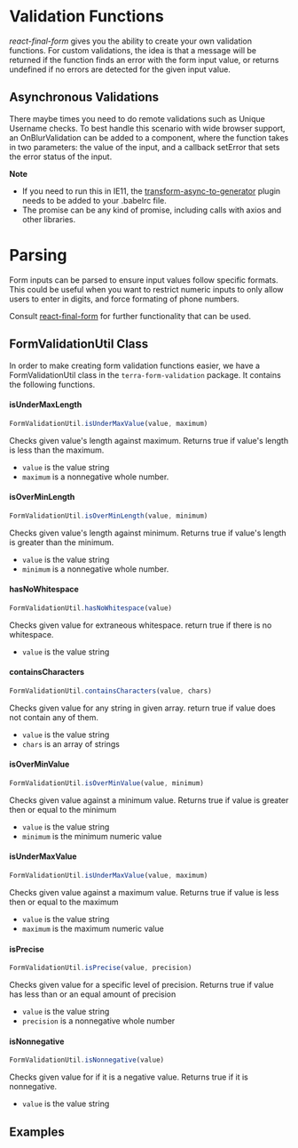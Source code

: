

<Badge />

# Validation Functions

*react-final-form* gives you the ability to create your own validation functions. For custom validations, the idea is that a message will be returned if the function finds an error with the form input value, or returns undefined if no errors are detected for the given input value.

## Asynchronous Validations

There maybe times you need to do remote validations such as Unique Username checks. To best handle this scenario with wide browser support, an OnBlurValidation can be added to a component, where the function takes in two parameters: the value of the input, and a callback setError that sets the error status of the input.

**Note**
- If you need to run this in IE11, the [transform-async-to-generator](https://www.npmjs.com/package/babel-plugin-transform-async-to-generator) plugin needs to be added to your .babelrc file.
- The promise can be any kind of promise, including calls with axios and other libraries.

# Parsing

Form inputs can be parsed to ensure input values follow specific formats. This could be useful when you want to restrict numeric inputs to only allow users to enter in digits, and force formating of phone numbers.

Consult [react-final-form](https://github.com/final-form/react-final-form) for further functionality that can be used.

## FormValidationUtil Class

In order to make creating form validation functions easier, we have a FormValidationUtil class in the `terra-form-validation` package. It contains the following functions.

#### isUnderMaxLength

```javascript
FormValidationUtil.isUnderMaxValue(value, maximum)
```

Checks given value's length against maximum. Returns true if value's length is less than the maximum.
* `value` is the value string
* `maximum` is a nonnegative whole number.


#### isOverMinLength

```javascript
FormValidationUtil.isOverMinLength(value, minimum)
```

Checks given value's length against minimum. Returns true if value's length is greater than the minimum.
* `value` is the value string
* `minimum` is a nonnegative whole number.

#### hasNoWhitespace

```javascript
FormValidationUtil.hasNoWhitespace(value)
```

Checks given value for extraneous whitespace. return true if there is no whitespace.
* `value` is the value string

#### containsCharacters

```javascript
FormValidationUtil.containsCharacters(value, chars)
```

Checks given value for any string in given array. return true if value does not contain any of them.
* `value` is the value string
* `chars` is an array of strings

#### isOverMinValue

```javascript
FormValidationUtil.isOverMinValue(value, minimum)
```

Checks given value against a minimum value. Returns true if value is greater then or equal to the minimum
* `value` is the value string
* `minimum` is the minimum numeric value

#### isUnderMaxValue

```javascript
FormValidationUtil.isUnderMaxValue(value, maximum)
```

Checks given value against a maximum value. Returns true if value is less then or equal to the maximum
* `value` is the value string
* `maximum` is the maximum numeric value

#### isPrecise

```javascript
FormValidationUtil.isPrecise(value, precision)
```

Checks given value for a specific level of precision. Returns true if value has less than or an equal amount of precision
* `value` is the value string
* `precision` is a nonnegative whole number

#### isNonnegative

```javascript
FormValidationUtil.isNonnegative(value)
```

Checks given value for if it is a negative value. Returns true if it is nonnegative.
* `value` is the value string

## Examples 
<ValidationAsynchronous title='Asynchronous Function' />
<ValidationParsing title= 'Parsing Function' />
<NumericValidation title='Numeric Validations' description="Making a Numeric Input With Minimum, Maximum, and Precision Validations"/>
<TestFormValidation title='Max Length Input' description="Making an Input With a Maximum Length" />
